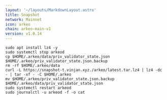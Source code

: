```yaml
---
layout: '~/layouts/MarkdownLayout.astro'
title: Snapshot
network: Mainnet
icon: arkeo
chain: arkeo-main-v1
version: v1.0.14
---
```


```
sudo apt install lz4 -y
sudo systemctl stop arkeod
cp $HOME/.arkeo/data/priv_validator_state.json $HOME/.arkeo/priv_validator_state.json.backup
rm -rf $HOME/.arkeo/data
curl -L https://snapshot-t.vinjan.xyz./arkeo/latest.tar.lz4 | lz4 -dc - | tar -xf - -C $HOME/.arkeo
mv $HOME/.arkeo/priv_validator_state.json.backup $HOME/.arkeo/data/priv_validator_state.json
sudo systemctl restart arkeod
sudo journalctl -u arkeod -f -o cat
```
